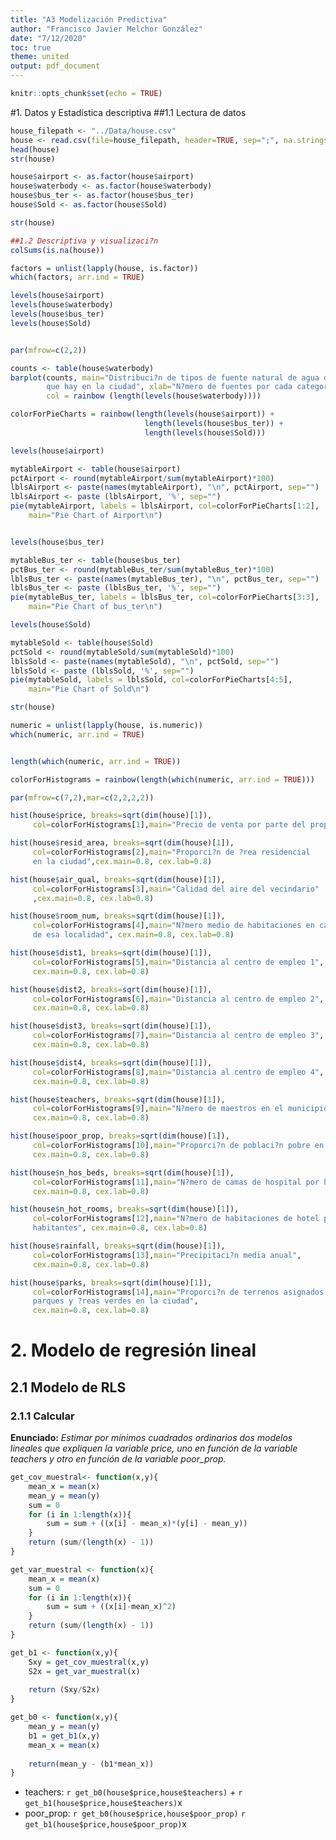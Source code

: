 ```yaml
---
title: "A3 Modelización Predictiva"
author: "Francisco Javier Melchor González"
date: "7/12/2020"
toc: true
theme: united
output: pdf_document
---
```


```r
knitr::opts_chunk$set(echo = TRUE)
```
#1. Datos y Estadística descriptiva
##1.1 Lectura de datos
```r
house_filepath <- "../Data/house.csv"
house <- read.csv(file=house_filepath, header=TRUE, sep=";", na.strings=c(""," ","NA"))
head(house)
str(house)

house$airport <- as.factor(house$airport)
house$waterbody <- as.factor(house$waterbody)
house$bus_ter <- as.factor(house$bus_ter)
house$Sold <- as.factor(house$Sold)

str(house)

##1.2 Descriptiva y visualizaci?n
colSums(is.na(house))

factors = unlist(lapply(house, is.factor))
which(factors, arr.ind = TRUE)

levels(house$airport)
levels(house$waterbody)
levels(house$bus_ter)
levels(house$Sold)


par(mfrow=c(2,2))

counts <- table(house$waterbody)
barplot(counts, main="Distribuci?n de tipos de fuente natural de agua dulce 
        que hay en la ciudad", xlab="N?mero de fuentes por cada categor?a", 
        col = rainbow (length(levels(house$waterbody))))

colorForPieCharts = rainbow(length(levels(house$airport)) + 
                              length(levels(house$bus_ter)) + 
                              length(levels(house$Sold)))

levels(house$airport)

mytableAirport <- table(house$airport)
pctAirport <- round(mytableAirport/sum(mytableAirport)*100)
lblsAirport <- paste(names(mytableAirport), "\n", pctAirport, sep="")
lblsAirport <- paste (lblsAirport, '%', sep="")
pie(mytableAirport, labels = lblsAirport, col=colorForPieCharts[1:2],
    main="Pie Chart of Airport\n")


levels(house$bus_ter)

mytableBus_ter <- table(house$bus_ter)
pctBus_ter <- round(mytableBus_ter/sum(mytableBus_ter)*100)
lblsBus_ter <- paste(names(mytableBus_ter), "\n", pctBus_ter, sep="")
lblsBus_ter <- paste (lblsBus_ter, '%', sep="")
pie(mytableBus_ter, labels = lblsBus_ter, col=colorForPieCharts[3:3],
    main="Pie Chart of bus_ter\n")

levels(house$Sold)

mytableSold <- table(house$Sold)
pctSold <- round(mytableSold/sum(mytableSold)*100)
lblsSold <- paste(names(mytableSold), "\n", pctSold, sep="")
lblsSold <- paste (lblsSold, '%', sep="")
pie(mytableSold, labels = lblsSold, col=colorForPieCharts[4:5],
    main="Pie Chart of Sold\n")

str(house)

numeric = unlist(lapply(house, is.numeric))
which(numeric, arr.ind = TRUE)


length(which(numeric, arr.ind = TRUE))

colorForHistograms = rainbow(length(which(numeric, arr.ind = TRUE)))

par(mfrow=c(7,2),mar=c(2,2,2,2))

hist(house$price, breaks=sqrt(dim(house)[1]),
     col=colorForHistograms[1],main="Precio de venta por parte del propietario",cex.main=0.8, cex.lab=0.8)

hist(house$resid_area, breaks=sqrt(dim(house)[1]),
     col=colorForHistograms[2],main="Proporci?n de ?rea residencial 
     en la ciudad",cex.main=0.8, cex.lab=0.8)

hist(house$air_qual, breaks=sqrt(dim(house)[1]),
     col=colorForHistograms[3],main="Calidad del aire del vecindario"
     ,cex.main=0.8, cex.lab=0.8)

hist(house$room_num, breaks=sqrt(dim(house)[1]),
     col=colorForHistograms[4],main="N?mero medio de habitaciones en casas 
     de esa localidad", cex.main=0.8, cex.lab=0.8)

hist(house$dist1, breaks=sqrt(dim(house)[1]),
     col=colorForHistograms[5],main="Distancia al centro de empleo 1",
     cex.main=0.8, cex.lab=0.8)

hist(house$dist2, breaks=sqrt(dim(house)[1]),
     col=colorForHistograms[6],main="Distancia al centro de empleo 2",
     cex.main=0.8, cex.lab=0.8)

hist(house$dist3, breaks=sqrt(dim(house)[1]),
     col=colorForHistograms[7],main="Distancia al centro de empleo 3", 
     cex.main=0.8, cex.lab=0.8)

hist(house$dist4, breaks=sqrt(dim(house)[1]),
     col=colorForHistograms[8],main="Distancia al centro de empleo 4", 
     cex.main=0.8, cex.lab=0.8)

hist(house$teachers, breaks=sqrt(dim(house)[1]),
     col=colorForHistograms[9],main="N?mero de maestros en el municipio", 
     cex.main=0.8, cex.lab=0.8)

hist(house$poor_prop, breaks=sqrt(dim(house)[1]),
     col=colorForHistograms[10],main="Proporci?n de poblaci?n pobre en la ciudad", 
     cex.main=0.8, cex.lab=0.8)

hist(house$n_hos_beds, breaks=sqrt(dim(house)[1]),
     col=colorForHistograms[11],main="N?mero de camas de hospital por habitantes", 
     cex.main=0.8, cex.lab=0.8)

hist(house$n_hot_rooms, breaks=sqrt(dim(house)[1]),
     col=colorForHistograms[12],main="N?mero de habitaciones de hotel por 
     habitantes", cex.main=0.8, cex.lab=0.8)

hist(house$rainfall, breaks=sqrt(dim(house)[1]),
     col=colorForHistograms[13],main="Precipitaci?n media anual", 
     cex.main=0.8, cex.lab=0.8)

hist(house$parks, breaks=sqrt(dim(house)[1]),
     col=colorForHistograms[14],main="Proporci?n de terrenos asignados como 
     parques y ?reas verdes en la ciudad", 
     cex.main=0.8, cex.lab=0.8)
```


# 2. Modelo de regresión lineal

## 2.1 Modelo de RLS
### 2.1.1 Calcular 
**Enunciado:**
  *Estimar por mínimos cuadrados ordinarios dos modelos lineales que expliquen la variable price, uno en función de la variable teachers y otro en función de la variable poor_prop.*

```r
get_cov_muestral<- function(x,y){
    mean_x = mean(x)
    mean_y = mean(y)
    sum = 0
    for (i in 1:length(x)){
        sum = sum + ((x[i] - mean_x)*(y[i] - mean_y))
    }
    return (sum/(length(x) - 1))
}

get_var_muestral <- function(x){
    mean_x = mean(x)
    sum = 0
    for (i in 1:length(x)){
        sum = sum + ((x[i]-mean_x)^2)
    }
    return (sum/(length(x) - 1))
}

get_b1 <- function(x,y){
    Sxy = get_cov_muestral(x,y)
    S2x = get_var_muestral(x)
    
    return (Sxy/S2x)
}

get_b0 <- function(x,y){
    mean_y = mean(y)
    b1 = get_b1(x,y)
    mean_x = mean(x)
    
    return(mean_y - (b1*mean_x))
}
```

* teachers: `r get_b0(house$price,house$teachers)` + `r get_b1(house$price,house$teachers)`x
* poor_prop: `r get_b0(house$price,house$poor_prop)` `r get_b1(house$price,house$poor_prop)`x





